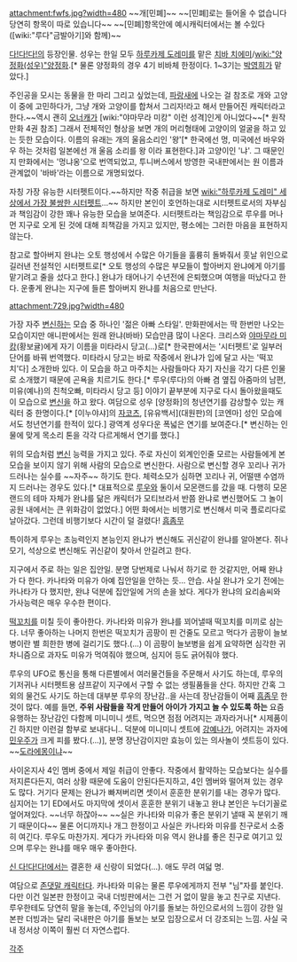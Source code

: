 {{{+1 ワンニャー / Wannya}}}

attachment:fwfs.jpg?width=480
~~개[민폐]~~ ~~[민폐]로는 들어올 수 없습니다 당연히 항목이 따로 있습니다~~
~~[민폐]항목안에 예시캐릭터에서는 볼 수있다([wiki:"루다"금발아기]와 함께)~~


[[다!다!다!]]의 등장인물. 성우는 한일 모두 [[하루카제 도레미]]를 맡은 [[치바 치에미]]/[[wiki:"양정화(성우)"양정화]].[* 물론 양정화의 경우 4기 비바체 한정이다. 1~3기는 [[박영희]]가 맡았다.]

주인공을 모시는 동물을 한 마리 그리고 싶었는데, [[파랑새]]에 나오는 걸 참조로 개와 고양이 중에 고민하다가, 그냥 개와 고양이를 합쳐서 그리자!라고 해서 만들어진 캐릭터라고 한다.~~역시 괜히 [[오너캐]]가 [wiki:"야마무라 미캉" 이런 성격]인게 아니었다~~[* 원작만화 4권 참조] 그래서 전체적인 형상을 보면 개의 머리형태에 고양이의 얼굴을 하고 있는 듯한 모습이다.
이름의 유래는 개의 울음소리인 '왕'[* 한국에선 멍, 미국에선 바우와우 하는 것처럼 일본에선 개 울음 소리를 왕 이라 표현한다.]과 고양이인 '냐'. 그 때문인지 만화에서는 '멍냐옹'으로 번역되었고, 투니버스에서 방영한 국내판에서는 원 이름과 관계없이 '바바'라는 이름으로 개명되었다.

자칭 가장 유능한 시터펫트이다.~~하지만 작중 취급을 보면 [[wiki:"하루카제 도레미" 세상에서 가장 불쌍한 시터펫트]]...~~ 하지만 본인이 호언하는대로 시터펫트로서의 자부심과 책임감이 강한 꽤나 유능한 모습을 보여준다. 시터펫트라는 책임감으로 루우를 머나먼 지구로 오게 된 것에 대해 죄책감을 가지고 있지만, 평소에는 그러한 마음을 표현하지 않는다.

참고로 할아버지 완냐는 오토 행성에서 수많은 아기들을 훌륭히 돌봐줘서 훗날 위인으로 길러낸 전설적인 시터펫트로[* 오토 행성의 수많은 부모들이 할아버지 완냐에게 아기를 맡기려고 줄을 섰다고 한다.] 완냐가 태어나기 수년전에 은퇴했으며 여행을 떠났다고 한다. 운좋게 완냐는 지구에 들른 할아버지 완냐를 처음으로 만난다. 

attachment:729.jpg?width=480

가장 자주 [[변신]]하는 모습 중 하나인 '젊은 아빠 스타일'. 만화판에서는 딱 한번만 나오는 모습이지만 애니판에서는 원래 완냐(바바) 모습만큼 많이 나온다. 크리스와 [[야마무라 미캉]](황보귤)에게 자기 이름을 미타라시 당고(...)로[* 한국판에서는 '시터펫트'로 일부러 단어를 바꿔 번역했다. 미타라시 당고는 바로 작중에서 완냐가 입에 달고 사는 '떡꼬치'다] 소개한바 있다. 이 모습을 하고 마주치는 사람들마다 자기 자신을 각기 다른 인물로 소개했기 때문에 곤욕을 치르기도 한다.[* 루우(루다)의 아빠 겸 옆집 아줌마의 남편, 미유(예나)의 친척오빠, 미타라시 당고 등] 이야기 끝부분에 지구로 다시 돌아왔을때도 이 모습으로 [[변신]]을 하고 왔다. 여담으로 성우 [양정화]의 청년연기를 감상할수 있는 캐릭터 중 한명이다.[* [이누야샤]의 [[자코츠]], [유유백서](대원판)의 [코엔마] 성인 모습에서도 청년연기를 한적이 있다.] 광역계 성우다운 폭넓은 연기를 보여준다.[* 변신하는 인물에 맞게 목소리 톤을 각각 다르게해서 연기를 했다.]


위의 모습처럼 [[변신]] 능력을 가지고 있다. 주로 자신이 외계인인줄 모르는 사람들에게 본 모습을 보이지 않기 위해 사람의 모습으로 변신한다. 사람으로 변신할 경우 꼬리나 귀가 드러나는 실수를 ~~자주~~ 하기도 한다. 체력소모가 심하면 꼬리나 귀, 어떨땐 수염까지 드러나는 경우도 있다.[* 대표적으로 [[루우]]와 둘이서 모몬랜드를 갔을 때. 다행히 모몬랜드의 테마 자체가 완냐를 닮은 캐릭터가 모티브라서 반쯤 완냐로 변신했어도 그 놀이공원 내에서는 큰 위화감이 없었다.]
어떤 화에서는 비행기로 변신해서 미국 플로리다로 날아갔다. 그런데 비행기보다 시간이 덜 걸렸다! [[흠좀무]]

특이하게 루우는 초능력인지 본능인지 완냐가 변신해도 귀신같이 완냐를 알아본다. 쥐나 모기, 석상으로 변신해도 귀신같이 찾아서 안길려고 한다. 

지구에서 주로 하는 일은 집안일. 분명 당번제로 나눠서 하기로 한 것같지만, 어째 완냐가 다 한다. 카나타와 미유가 아예 집안일을 안하는 듯... 안습. 사실 완냐가 오기 전에는 카나타가 다 했지만, 완냐 덕분에 집안일에 거의 손을 놨다. 게다가 완냐의 요리솜씨와 가사능력은 매우 우수한 편이다. 

[[떡꼬치]]를 미칠 듯이 좋아한다. 카나타와 미유가 완냐를 꾀어낼때 떡꼬치를 미끼로 삼는다. 너무 좋아하는 나머지 한번은 떡꼬치가 곰팡이 핀 건줄도 모르고 먹다가 곰팡이 늘보병이란 별 희한한 병에 걸리기도 했다.(...) 이 곰팡이 늘보병을 쉽게 요약하면 심각한 귀차니즘으로 과자도 미유가 먹여줘야 했으며, 심지어 등도 긁어줘야 했다.

루우의 UFO로 통신을 통해 다른별에서 여러물건들을 주문해서 사기도 하는데, 루우의 기저귀나 시터펫트용 샴프같이 지구에서 구할 수 없는 생필품들을 산다.
하지만 간혹 그 외의 물건도 사기도 하는데 대부분 루우의 장난감..을 사는데 장난감들이 어째 [[흠좀무]] 한것이 많다.
예를 들면, '''주위 사람들을 작게 만들어 아이가 가지고 놀 수 있도록 하는''' 요즘 유행하는 장난감인 다함께 미니미니 셋트, 먹으면 점점 어려지는 과자라거나[* 시제품이긴 하지만 이런걸 함부로 보내다니.. 덕분에 미니미니 셋트에 [[강예나]]가, 어려지는 과자에 [[민우주]]가 크게 피를 봤다.(...)], 분명 장난감이지만 효능이 있는 의사놀이 셋트등이 있다. ~~[[도라에몽]]이냐~~

사이온지사 4인 멤버 중에서 제일 취급이 안좋다. 작중에서 활약하는 모습보다는 실수를 저지른다든지, 여러 상황 때문에 도움이 안된다든지하고, 4인 멤버와 떨어져 있는 경우도 많다. 거기다 문제는 완냐가 빠져버리면 셋이서 훈훈한 분위기를 내는 경우가 많다. 심지어는 1기 ED에서도 마지막에 셋이서 훈훈한 분위기 내놓고 완냐 본인은 누더기꼴로 엎어져있다. ~~너무 하잖아~~
~~실은 카나타와 미유가 좋은 분위기 낼때 꼭 분위기 깨기 때문이다~~ 물론 어디까지나 개그 한정이고 사실은 카나타와 미유를 친구로서 소중히 여긴다. 루우도 마찬가지. 게다가 카나타와 미유 역시 완냐를 좋은 친구로 여기고 있으며 루우는 완냐를 매우 매우 좋아한다.

[[신 다!다!다!]]에서는 결혼한 새 신랑이 되었다(…). 애도 무려 여덟 명.

여담으로 [[존댓말 캐릭터]]다. 카나타와 미유는 물론 루우에게까지 전부 "님"자를 붙인다. 다만 이건 일본판 한정이고 국내 더빙판에서는 그런 거 없이 말을 놓고 친구로 지낸다. 루우한테도 당연히 말을 놓는데, 주인님의 아기를 돌보는 하인으로서의 느낌이 강한 일본판 더빙과는 달리 국내판은 아기를 돌보는 보모 입장으로서 더 강조되는 느낌. 사실 국내 정서상 이쪽이 훨씬 더 자연스럽다.

[[각주]]
